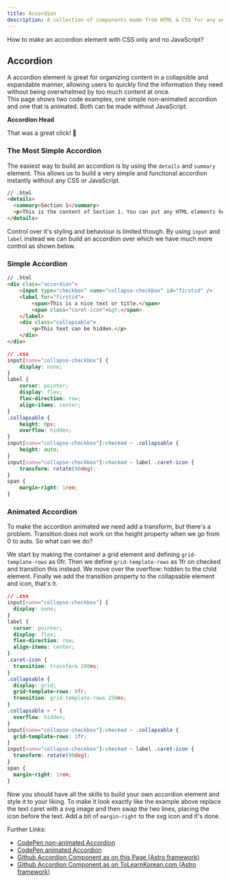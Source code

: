 ```yaml
---
title: Accordion
description: A collection of components made from HTML & CSS for any web development project.
---
```


How to make an accordion element with CSS only and no JavaScript?

## Accordion
A accordion element is great for organizing content in a collapsible and expandable manner, allowing users to quickly find the information they need without being overwhelmed by too much content at once.  
This page shows two code examples, one simple non-animated accordion and one that is animated. Both can be made without JavaScript.

<Card title='Example'>
    <Accordion id="id">
        <p slot="top"><strong>Accordion Head</strong></p>
        <p>That was a great click! 💪</p>
    </Accordion>
</Card>

### The Most Simple Accordion
The easiest way to build an accordion is by using the `details` and `summary` element. This allows us to build a very simple and functional accordion instantly without any CSS or JavaScript.

```html
// .html
<details>
  <summary>Section 1</summary>
  <p>This is the content of Section 1. You can put any HTML elements here.</p>
</details>
```

Control over it's styling and behaviour is limited though. By using `input` and `label` instead we can build an accordion over which we have much more control as shown below.

### Simple Accordion
```html
// .html
<div class="accordion">
    <input type="checkbox" name="collapse-checkbox" id="firstid" />
    <label for="firstid">
        <span>This is a nice text or title.</span>
        <span class="caret-icon">&gt;</span>
    </label>
    <div class="collapsable">
        <p>This text can be hidden.</p>
    </div>
</div>
```

```css
// .css
input[name="collapse-checkbox"] {
    display: none;
}
label {
    cursor: pointer;
    display: flex;
    flex-direction: row;
    align-items: center;
}
.collapsable {
    height: 0px;
    overflow: hidden;
}
input[name="collapse-checkbox"]:checked ~ .collapsable {
    height: auto;
}
input[name="collapse-checkbox"]:checked ~ label .caret-icon {
    transform: rotate(90deg);
}
span {
    margin-right: 1rem;
}
```

### Animated Accordion
To make the accordion animated we need add a transform, but there's a problem. Transition does not work on the height property when we go from 0 to auto. So what can we do?

We start by making the container a grid element and defining `grid-template-rows` as 0fr. Then we define `grid-template-rows` as 1fr on checked and transition this instead. We move over the overflow: hidden to the child element. Finally we add the transition property to the collapsable element and icon, that's it.

```css
// .css
input[name="collapse-checkbox"] {
  display: none;
}
label {
  cursor: pointer;
  display: flex;
  flex-direction: row;
  align-items: center;
}
.caret-icon {
  transition: transform 200ms;
}
.collapsable {
  display: grid;
  grid-template-rows: 0fr;
  transition: grid-template-rows 250ms;
}
.collapsable > * {
  overflow: hidden;
}
input[name="collapse-checkbox"]:checked ~ .collapsable {
  grid-template-rows: 1fr;
}
input[name="collapse-checkbox"]:checked ~ label .caret-icon {
  transform: rotate(90deg);
}
span {
  margin-right: 1rem;
}
```
Now you should have all the skills to build your own accordion element and style it to your liking. To make it look exactly like the example above replace the text caret with a svg image and then swap the two lines, placing the icon before the text. Add a bit of `margin-right` to the svg icon and it's done.


Further Links:
- [CodePen non-animated Accordion](https://codepen.io/BryanHogan/pen/poBpbyP)
- [CodePen animated Accordion](https://codepen.io/BryanHogan/pen/wvZpEGq)
- [Github Accordion Component as on this Page (Astro framework)](https://github.com/BryanHogan/webdev/blob/master/src/components/Accordion.astro)
- [Github Accordion Component as on ToLearnKorean.com (Astro framework)](https://github.com/BryanHogan/learnkorean/blob/master/src/components/Accordion.astro)